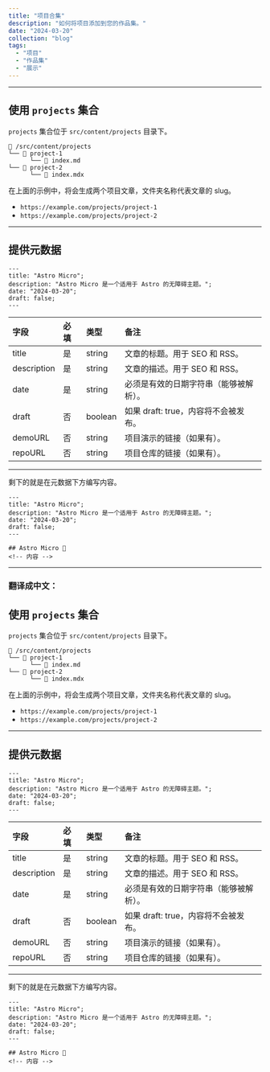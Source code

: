 ```yaml
---
title: "项目合集"
description: "如何将项目添加到您的作品集。"
date: "2024-03-20"
collection: "blog"
tags:
  - "项目"
  - "作品集"
  - "展示"
---
```


---

## 使用 `projects` 集合

`projects` 集合位于 `src/content/projects` 目录下。

```
📁 /src/content/projects
└── 📁 project-1
      └── 📄 index.md
└── 📁 project-2
      └── 📄 index.mdx
```

在上面的示例中，将会生成两个项目文章，文件夹名称代表文章的 slug。

- `https://example.com/projects/project-1`
- `https://example.com/projects/project-2`

---

## 提供元数据

```astro
---
title: "Astro Micro";
description: "Astro Micro 是一个适用于 Astro 的无障碍主题。";
date: "2024-03-20";
draft: false;
---
```

| 字段         | 必填 | 类型     | 备注                                             |
| :----------- | :--- | :------- | :----------------------------------------------- |
| title        | 是   | string   | 文章的标题。用于 SEO 和 RSS。                    |
| description  | 是   | string   | 文章的描述。用于 SEO 和 RSS。                    |
| date         | 是   | string   | 必须是有效的日期字符串（能够被解析）。           |
| draft        | 否   | boolean  | 如果 draft: true，内容将不会被发布。             |
| demoURL      | 否   | string   | 项目演示的链接（如果有）。                       |
| repoURL      | 否   | string   | 项目仓库的链接（如果有）。                       |

---

剩下的就是在元数据下方编写内容。

```astro
---
title: "Astro Micro";
description: "Astro Micro 是一个适用于 Astro 的无障碍主题。";
date: "2024-03-20";
draft: false;
---

## Astro Micro 🔬
<!-- 内容 -->
```

---

### 翻译成中文：

## 使用 `projects` 集合

`projects` 集合位于 `src/content/projects` 目录下。

```
📁 /src/content/projects
└── 📁 project-1
      └── 📄 index.md
└── 📁 project-2
      └── 📄 index.mdx
```

在上面的示例中，将会生成两个项目文章，文件夹名称代表文章的 slug。

- `https://example.com/projects/project-1`
- `https://example.com/projects/project-2`

---

## 提供元数据

```astro
---
title: "Astro Micro";
description: "Astro Micro 是一个适用于 Astro 的无障碍主题。";
date: "2024-03-20";
draft: false;
---
```

| 字段         | 必填 | 类型     | 备注                                             |
| :----------- | :--- | :------- | :----------------------------------------------- |
| title        | 是   | string   | 文章的标题。用于 SEO 和 RSS。                    |
| description  | 是   | string   | 文章的描述。用于 SEO 和 RSS。                    |
| date         | 是   | string   | 必须是有效的日期字符串（能够被解析）。           |
| draft        | 否   | boolean  | 如果 draft: true，内容将不会被发布。             |
| demoURL      | 否   | string   | 项目演示的链接（如果有）。                       |
| repoURL      | 否   | string   | 项目仓库的链接（如果有）。                       |

---

剩下的就是在元数据下方编写内容。

```astro
---
title: "Astro Micro";
description: "Astro Micro 是一个适用于 Astro 的无障碍主题。";
date: "2024-03-20";
draft: false;
---

## Astro Micro 🔬
<!-- 内容 -->
```